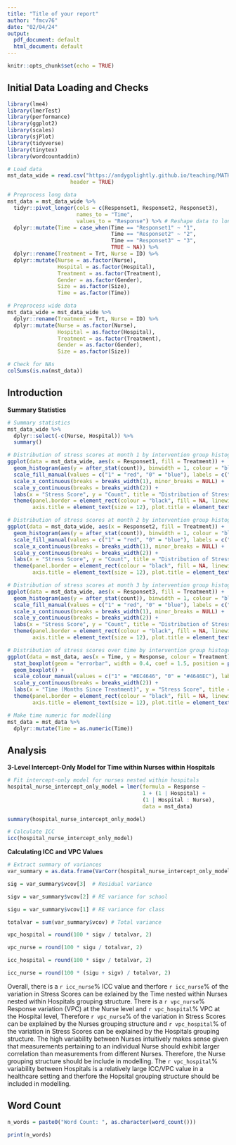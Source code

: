 ```yaml
---
title: "Title of your report"
author: "fmcv76"
date: "02/04/24"
output:
  pdf_document: default
  html_document: default
---
```


```r

knitr::opts_chunk$set(echo = TRUE)

```

## Initial Data Loading and Checks 

```r

library(lme4)
library(lmerTest)
library(performance)
library(ggplot2)
library(scales)
library(sjPlot)
library(tidyverse)
library(tinytex)
library(wordcountaddin)

```

```r

# Load data 
mst_data_wide = read.csv("https://andygolightly.github.io/teaching/MATH43515/summative/alasdair.csv", 
                    header = TRUE)

# Preprocess long data 
mst_data = mst_data_wide %>% 
  tidyr::pivot_longer(cols = c(Responset1, Responset2, Responset3), 
                      names_to = "Time", 
                      values_to = "Response") %>% # Reshape data to long format 
  dplyr::mutate(Time = case_when(Time == "Responset1" ~ "1", 
                                 Time == "Responset2" ~ "2", 
                                 Time == "Responset3" ~ "3", 
                                 TRUE ~ NA)) %>% 
  dplyr::rename(Treatment = Trt, Nurse = ID) %>% 
  dplyr::mutate(Nurse = as.factor(Nurse), 
                Hospital = as.factor(Hospital), 
                Treatment = as.factor(Treatment), 
                Gender = as.factor(Gender), 
                Size = as.factor(Size), 
                Time = as.factor(Time))

# Preprocess wide data 
mst_data_wide = mst_data_wide %>% 
  dplyr::rename(Treatment = Trt, Nurse = ID) %>% 
  dplyr::mutate(Nurse = as.factor(Nurse), 
                Hospital = as.factor(Hospital), 
                Treatment = as.factor(Treatment), 
                Gender = as.factor(Gender), 
                Size = as.factor(Size))

# Check for NAs
colSums(is.na(mst_data))

```

## Introduction 

__Summary Statistics__

```r

# Summary statistics 
mst_data_wide %>% 
  dplyr::select(-c(Nurse, Hospital)) %>% 
  summary()

```

```r

# Distribution of stress scores at month 1 by intervention group histogram 
ggplot(data = mst_data_wide, aes(x = Responset1, fill = Treatment)) +
  geom_histogram(aes(y = after_stat(count)), binwidth = 1, colour = "black", position = "identity", alpha = 0.3) +
  scale_fill_manual(values = c("1" = "red", "0" = "blue"), labels = c("1" = "Treatment Group", "0" = "Control Group"), guide_legend(title = "")) +
  scale_x_continuous(breaks = breaks_width(1), minor_breaks = NULL) +
  scale_y_continuous(breaks = breaks_width(2)) +
  labs(x = "Stress Score", y = "Count", title = "Distribution of Stress Scores Overlaid by Intervention Group - Month 1") +
  theme(panel.border = element_rect(colour = "black", fill = NA, linewidth = 0.5), axis.text = element_text(color = "black", size = 10),
        axis.title = element_text(size = 12), plot.title = element_text(size = 12, face = "bold"))

```

```r

# Distribution of stress scores at month 2 by intervention group histogram 
ggplot(data = mst_data_wide, aes(x = Responset2, fill = Treatment)) +
  geom_histogram(aes(y = after_stat(count)), binwidth = 1, colour = "black", position = "identity", alpha = 0.3) +
  scale_fill_manual(values = c("1" = "red", "0" = "blue"), labels = c("1" = "Treatment Group", "0" = "Control Group"), guide_legend(title = "")) +
  scale_x_continuous(breaks = breaks_width(1), minor_breaks = NULL) +
  scale_y_continuous(breaks = breaks_width(2)) +
  labs(x = "Stress Score", y = "Count", title = "Distribution of Stress Scores Overlaid by Intervention Group - Month 2") +
  theme(panel.border = element_rect(colour = "black", fill = NA, linewidth = 0.5), axis.text = element_text(color = "black", size = 10),
        axis.title = element_text(size = 12), plot.title = element_text(size = 12, face = "bold"))

```

```r

# Distribution of stress scores at month 3 by intervention group histogram 
ggplot(data = mst_data_wide, aes(x = Responset3, fill = Treatment)) +
  geom_histogram(aes(y = after_stat(count)), binwidth = 1, colour = "black", position = "identity", alpha = 0.3) +
  scale_fill_manual(values = c("1" = "red", "0" = "blue"), labels = c("1" = "Treatment Group", "0" = "Control Group"), guide_legend(title = "")) +
  scale_x_continuous(breaks = breaks_width(1), minor_breaks = NULL) +
  scale_y_continuous(breaks = breaks_width(2)) +
  labs(x = "Stress Score", y = "Count", title = "Distribution of Stress Scores Overlaid by Intervention Group - Month 3") +
  theme(panel.border = element_rect(colour = "black", fill = NA, linewidth = 0.5), axis.text = element_text(color = "black", size = 10),
        axis.title = element_text(size = 12), plot.title = element_text(size = 12, face = "bold"))

```

```r

# Distribution of stress scores over time by intervention group histogram 
ggplot(data = mst_data, aes(x = Time, y = Response, colour = Treatment)) +
  stat_boxplot(geom = "errorbar", width = 0.4, coef = 1.5, position = position_dodge(width = 0.75)) +
  geom_boxplot() +
  scale_colour_manual(values = c("1" = "#EC4646", "0" = "#4646EC"), labels = c("1" = "Treatment Group", "0" = "Control Group"), guide_legend(title = "")) +
  scale_y_continuous(breaks = breaks_width(2)) +
  labs(x = "Time (Months Since Treatment)", y = "Stress Score", title = "Distribution of Stress Scores Over Time by Intervention Group - Month 1") +
  theme(panel.border = element_rect(colour = "black", fill = NA, linewidth = 0.5), axis.text = element_text(color = "black", size = 10),
        axis.title = element_text(size = 12), plot.title = element_text(size = 12, face = "bold"))

```

```r

# Make time numeric for modelling 
mst_data = mst_data %>% 
  dplyr::mutate(Time = as.numeric(Time))

```

## Analysis 

__3-Level Intercept-Only Model for Time within Nurses within Hospitals__ 

```r

# Fit intercept-only model for nurses nested within hospitals 
hospital_nurse_intercept_only_model = lmer(formula = Response ~ 
                                           1 + (1 | Hospital) + 
                                           (1 | Hospital : Nurse), 
                                           data = mst_data)

summary(hospital_nurse_intercept_only_model)

# Calculate ICC 
icc(hospital_nurse_intercept_only_model)

```

__Calculating ICC and VPC Values__

```r

# Extract summary of variances 
var_summary = as.data.frame(VarCorr(hospital_nurse_intercept_only_model))

sig = var_summary$vcov[3]  # Residual variance 

sigv = var_summary$vcov[2] # RE variance for school 

sigu = var_summary$vcov[1] # RE variance for class 

totalvar = sum(var_summary$vcov) # Total variance 

vpc_hospital = round(100 * sigv / totalvar, 2)

vpc_nurse = round(100 * sigu / totalvar, 2)

icc_hospital = round(100 * sigv / totalvar, 2)

icc_nurse = round(100 * (sigu + sigv) / totalvar, 2)

```

Overall, there is a `r icc_nurse`% ICC value and therfore `r icc_nurse`% of the variation in Stress Scores can be exlained by the Time nested within Nurses nested within Hospitals grouping structure. There is a `r vpc_nurse`% Response variation (VPC) at the Nurse level and `r vpc_hospital`% VPC at the Hospital level, Therefore `r vpc_nurse`% of the variation in Stress Scores can be explained by the Nurses grouping structure and `r vpc_hospital`% of the variation in Stress Scores can be explained by the Hospitals grouping structure. The high variability between Nurses intuitively makes sense given that measurements pertaining to an individual Nurse should exhibit larger correlation than measurements from different Nurses. Therefore, the Nurse grouping structure should be include in modelling. The `r vpc_hospital`% variability between Hospitals is a relatively large ICC/VPC value in a healthcare setting and therfore the Hopsital grouping structure should be included in modelling. 


## Word Count

```r

n_words = paste0("Word Count: ", as.character(word_count()))

```

```r

print(n_words)

```
